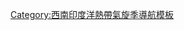 {{Hurricane season bar
 |name=2008－2009 Southwest Indian Ocean cyclone season buttons
 |year=2008－2009
 |region=西南印度洋
 |type=熱帶氣旋
|storms=
{{Hurricane season bar/button
 |intensity=disturbance
 |stormname=01
 |linkname=2008－2009年西南印度洋熱帶氣旋季#熱帶擾動 01R
 }}
{{Hurricane season bar/button
 |intensity=mtstorm
 |stormname=阿斯瑪
 |linkname=2008－2009年西南印度洋熱帶氣旋季#中等熱帶風暴阿斯瑪（Asma）
 }}
{{Hurricane season bar/button
 |intensity=mtstorm
 |stormname=伯納德
 |linkname=2008－2009年西南印度洋熱帶氣旋季#中等熱帶風暴伯納德（Bernard）
 }}
{{Hurricane season bar/button
 |intensity=swiosts
 |stormname=辛達
 |linkname=2008－2009年西南印度洋熱帶氣旋季#強烈熱帶風暴辛達（Cinda）
 }}
{{Hurricane season bar/button
 |intensity=swiosts
 |stormname=東戈
 |linkname=2008－2009年西南印度洋熱帶氣旋季#強烈熱帶風暴東戈（Dongo）
 }}
{{Hurricane season bar/button
 |intensity=mtstorm
 |stormname=埃里克
 |linkname=2008－2009年西南印度洋熱帶氣旋季#中等熱帶風暴埃里克（Eric）
 }}
{{Hurricane season bar gap}}
{{Hurricane season bar/button
 |intensity=intense
 |stormname=費恩尼
 |linkname=氣旋費恩尼
 }}
{{Hurricane season bar/button
 |intensity=intense
 |stormname=蓋爾
 |linkname=2008－2009年西南印度洋熱帶氣旋季#強烈熱帶氣旋蓋爾（Gael）
 }}
{{Hurricane season bar/button
 |intensity=swiosts
 |stormname=希娜
 |linkname=2008－2009年西南印度洋熱帶氣旋季#強烈熱帶風暴希娜（Hina）
 }}
{{Hurricane season bar/button
 |intensity=depression
 |stormname=10
 |linkname=2008－2009年西南印度洋熱帶氣旋季#熱帶低氣壓 10R
 }}
{{Hurricane season bar/button
 |intensity=swiosts
 |stormname=伊梓達
 |linkname=2008－2009年西南印度洋熱帶氣旋季#強烈熱帶風暴伊梓達（Izilda）
 }}
{{Hurricane season bar/button
 |intensity=swiosts
 |stormname=杰德
 |linkname=2008－2009年西南印度洋熱帶氣旋季#強烈熱帶風暴杰德（Jade）
 }}
}}<noinclude>
[[Category:西南印度洋熱帶氣旋季導航模板]]
</noinclude>